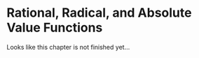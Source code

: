 # Rational, Radical, and Absolute Value Functions

Looks like this chapter is not finished yet...

<!-- ## Proportionality -->

<!-- ### Direct Proportionality -->

<!-- ### Inverse Proportionality -->

